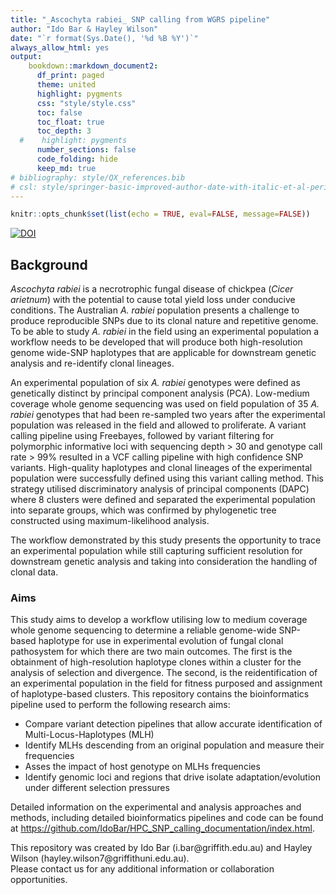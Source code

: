 ```yaml
---
title: "_Ascochyta rabiei_ SNP calling from WGRS pipeline"
author: "Ido Bar & Hayley Wilson"
date: "`r format(Sys.Date(), '%d %B %Y')`"
always_allow_html: yes
output: 
    bookdown::markdown_document2:
      df_print: paged
      theme: united
      highlight: pygments
      css: "style/style.css"
      toc: false
      toc_float: true
      toc_depth: 3
  #    highlight: pygments
      number_sections: false
      code_folding: hide
      keep_md: true
# bibliography: style/QX_references.bib
# csl: style/springer-basic-improved-author-date-with-italic-et-al-period.csl
---
```


```r
knitr::opts_chunk$set(list(echo = TRUE, eval=FALSE, message=FALSE))
```

[![DOI](https://zenodo.org/badge/927221841.svg)](https://doi.org/10.5281/zenodo.16901697)

## Background
_Ascochyta rabiei_ is a necrotrophic fungal disease of chickpea (_Cicer arietnum_) with the potential to cause total yield loss under conducive conditions. The Australian _A. rabiei_ population presents a challenge to produce reproducible SNPs due to its clonal nature and repetitive genome. To be able to study _A. rabiei_ in the field using an experimental population a workflow needs to be developed that will produce both high-resolution genome wide-SNP haplotypes that are applicable for downstream genetic analysis and re-identify clonal lineages. 

An experimental population of six _A. rabiei_ genotypes were defined as genetically distinct by principal component analysis (PCA). Low-medium coverage whole genome sequencing was used on field population of 35 _A. rabiei_ genotypes that had been re-sampled two years after the experimental population was released in the field and allowed to proliferate. A variant calling pipeline using Freebayes, followed by variant filtering for polymorphic informative loci with sequencing depth > 30 and genotype call rate > 99% resulted in a VCF calling pipeline with high confidence SNP variants. High-quality haplotypes and clonal lineages of the experimental population were successfully defined using this variant calling method. This strategy utilised discriminatory analysis of principal components (DAPC) where 8 clusters were defined and separated the experimental population into separate groups, which was confirmed by phylogenetic tree constructed using maximum-likelihood analysis. 

The workflow demonstrated by this study presents the opportunity to trace an experimental population while still capturing sufficient resolution for downstream genetic analysis and taking into consideration the handling of clonal data. 
 
### Aims
This study aims to develop a workflow utilising low to medium coverage whole genome sequencing to determine a reliable genome-wide SNP-based haplotype for use in experimental evolution of fungal clonal pathosystem for which there are two main outcomes.  The first is the obtainment of high-resolution haplotype clones within a cluster for the analysis of selection and divergence. The second, is the reidentification of an experimental population in the field for fitness purposed and assignment of haplotype-based clusters. 
This repository contains the bioinformatics pipeline used to perform the following research aims:

- Compare variant detection pipelines that allow accurate identification of Multi-Locus-Haplotypes (MLH)  
- Identify MLHs descending from an original population and measure their frequencies   
- Asses the impact of host genotype on MLHs frequencies  
- Identify genomic loci and regions that drive isolate adaptation/evolution under different selection pressures


Detailed information on the experimental and analysis approaches and methods, including detailed bioinformatics pipelines and code can be found at <https://github.com/IdoBar/HPC_SNP_calling_documentation/index.html>.

This repository was created by Ido Bar (i.bar@griffith.edu.au) and Hayley Wilson (hayley.wilson7@griffithuni.edu.au).   
Please contact us for any additional information or collaboration opportunities.